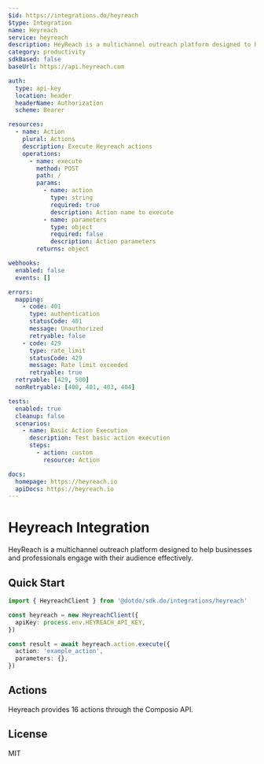 ```yaml
---
$id: https://integrations.do/heyreach
$type: Integration
name: Heyreach
service: heyreach
description: HeyReach is a multichannel outreach platform designed to help businesses and professionals engage with their audience effectively.
category: productivity
sdkBased: false
baseUrl: https://api.heyreach.com

auth:
  type: api-key
  location: header
  headerName: Authorization
  scheme: Bearer

resources:
  - name: Action
    plural: Actions
    description: Execute Heyreach actions
    operations:
      - name: execute
        method: POST
        path: /
        params:
          - name: action
            type: string
            required: true
            description: Action name to execute
          - name: parameters
            type: object
            required: false
            description: Action parameters
        returns: object

webhooks:
  enabled: false
  events: []

errors:
  mapping:
    - code: 401
      type: authentication
      statusCode: 401
      message: Unauthorized
      retryable: false
    - code: 429
      type: rate_limit
      statusCode: 429
      message: Rate limit exceeded
      retryable: true
  retryable: [429, 500]
  nonRetryable: [400, 401, 403, 404]

tests:
  enabled: true
  cleanup: false
  scenarios:
    - name: Basic Action Execution
      description: Test basic action execution
      steps:
        - action: custom
          resource: Action

docs:
  homepage: https://heyreach.io
  apiDocs: https://heyreach.io
---
```


# Heyreach Integration

HeyReach is a multichannel outreach platform designed to help businesses and professionals engage with their audience effectively.

## Quick Start

```typescript
import { HeyreachClient } from '@dotdo/sdk.do/integrations/heyreach'

const heyreach = new HeyreachClient({
  apiKey: process.env.HEYREACH_API_KEY,
})

const result = await heyreach.action.execute({
  action: 'example_action',
  parameters: {},
})
```

## Actions

Heyreach provides 16 actions through the Composio API.

## License

MIT
